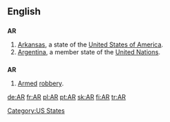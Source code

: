 {{also|Appendix:Variations of "ar"}}
==English==

==={{abbreviation}}===
'''AR'''

# [[Arkansas]], a state of the [[United States of America]].
# [[Argentina]], a member state of the [[United Nations]].

==={{initialism}}===
'''AR'''

# [[armed|Armed]] [[robbery]].

[[Category:US States]]

[[de:AR]]
[[fr:AR]]
[[pl:AR]]
[[pt:AR]]
[[sk:AR]]
[[fi:AR]]
[[tr:AR]]